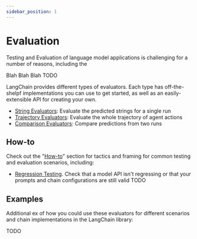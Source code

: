 ```yaml
---
sidebar_position: 1
---
```


# Evaluation

Testing and Evaluation of language model applications is challenging for a number of reasons, including the 


Blah Blah Blah TODO

LangChain provides different types of evaluators. Each type has off-the-shelpf implementations you can use to get started, as well as an
 easily-extensible API for creating your own.

- [String Evaluators](/docs/modules/evaluation/string/): Evaluate the predicted strings for a single run
- [Trajectory Evaluators](/docs/modules/evaluation/trajectory/): Evaluate the whole trajectory of agent actions
- [Comparison Evaluators](/docs/modules/evaluation/comparison/): Compare predictions from two runs


## How-to

Check out the "[How-to](/docs/modules/evaluation/how_to/)" section for tactics and framing for common testing and evaluation scenarios, including:

- [Regression Testing](/docs/modules/evaluation/how_to/regression_testing). Check that a model API isn't regressing or that your prompts and chain configurations are still valid
TODO


## Examples

Additional ex of how you could use these evaluators for different scenarios and chain implementations in the LangChain library:

TODO
